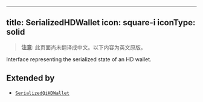 <!-- AUTO-GENERATED-CONTENT:START (ENGLISH-COPY) -->
---
title: SerializedHDWallet
icon: square-i
iconType: solid
---

> **注意**: 此页面尚未翻译成中文。以下内容为英文原版。

Interface representing the serialized state of an HD wallet.

## Extended by

- [`SerializedQiHDWallet`](/cn/sdk/content/interfaces/SerializedQiHDWallet)
